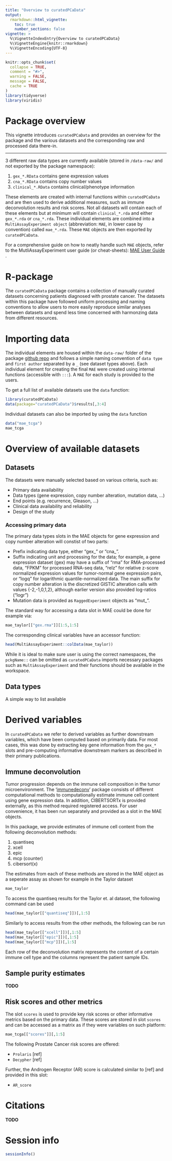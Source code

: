 ```yaml
---
title: "Overview to curatedPCaData"
output: 
  rmarkdown::html_vignette:
    toc: true
    number_sections: false
vignette: >
  %\VignetteIndexEntry{Overview to curatedPCaData}
  %\VignetteEngine{knitr::rmarkdown}
  %\VignetteEncoding{UTF-8}
---
```


```r
knitr::opts_chunk$set(
  collapse = TRUE,
  comment = "#>",
  warning = FALSE,
  message = FALSE,
  cache = TRUE
)
library(tidyverse)
library(viridis)
```
# Package overview

This vignette introduces `curatedPCaData` and provides an overview for the package and the various datasets and the corresponding raw and processed data there-in. 

***

3 different raw data types are currently available (stored in `/data-raw/` and not exported by the package namespace): 

1. `gex_*.RData` contains gene expression values
2. `cna_*.RData` contains copy number values
3. `clinical_*.RData` contains clinical/phenotype information
    
These elements are created with internal functions within `curatedPCaData` and are then used to derive additional measures, such as immune deconvolution results and risk scores. 
Not all datasets will contain each of these elements but at minimum will contain `clinical_*.rda` and either `gex_*.rda` or `cna_*.rda`.
These individual elements are combined into a `MultiAssayExperiment object` (abbreviation: `MAE`, in lower case by convention) called `mae_*.rda`. These `MAE` objects are then exported by `curatedPCaData`.

For a comprehensive guide on how to neatly handle such `MAE` objects, refer to the MutliAssayExperiment user guide (or cheat-sheets): [MAE User Guide](https://www.bioconductor.org/packages/devel/bioc/vignettes/MultiAssayExperiment/inst/doc/MultiAssayExperiment.html) .

# R-package

The `curatedPCaData` package contains a collection of manually curated datasets concerning patients diagnosed with prostate cancer. The datasets within this package have followed uniform processing and naming conventions to allow users to more easily reproduce similar analyses between datasets and spend less time concerned with harmonzing data from different resources. 

# Importing data

The individual elements are housed within the `data-raw/` folder of the package [github repo](https://github.com/Syksy/curatedPCaData) and follows a simple naming convention of `data type` and `first author` separated by a `_` (see dataset types above). 
Each individual element for creating the final `MAE` were created using internal functions (accessible with `:::`).
A `MAE` for each study is provided to the users. 

To get a full list of available datasets use the `data` function:
```r
library(curatedPCaData)
data(package="curatedPCaData")$results[,3:4]
```

Individual datasets can also be imported by using the `data` function

```r
data("mae_tcga")
mae_tcga
```

# Overview of available datasets

## Datasets

The datasets were manually selected based on various criteria, such as:

- Primary data availability
- Data types (gene expression, copy number alteration, mutation data, ...)
- End points (e.g. recurrence, Gleason, ...)
- Clinical data availability and reliability
- Design of the study

### Accessing primary data

The primary data types slots in the MAE objects for gene expression and copy number alteration will constist of two parts:

- Prefix indicating data type, either "gex_" or "cna_".
- Suffix indicating unit and processing for the data; for example, a gene expression dataset (gex) may have a suffix of "rma" for RMA-processed data, "FPKM" for processed RNA-seq data, "relz" for relative z-score normalized expression values for tumor-normal gene expression pairs, or "logq" for logarithmic quantile-normalized data. The main suffix for copy number alteration is the discretized GISTIC alteration calls with values {-2,-1,0,1,2}, although earlier version also provided log-ratios ("logr")
- Mutation data is provided as `RaggedExperiment` objects as "mut_".

The standard way for accessing a data slot in MAE could be done for example via:

```r
mae_taylor[["gex.rma"]][1:5,1:5]
```
The corresponding clinical variables have an accessor function:

```r
head(MultiAssayExperiment::colData(mae_taylor))
```

While it is ideal to make sure user is using the correct namespaces, the `pckgName::` can be omitted as `curatedPCaData` imports necessary packages such as `MultiAssayExperiment` and their functions should be available in the workspace.

## Data types

A simple way to list available 

# Derived variables

In `curatedPCaData` we refer to derived variables as further downstream variables, which have been computed based on primarily data. For most cases, this was done by extracting key gene information from the `gex_*` slots and pre-computing informative downstream markers as described in their primary publications.

## Immune deconvolution

Tumor progression depends on the immune cell composition in the tumor microenvironment. The '[immunedeconv](https://github.com/icbi-lab/immunedeconv)' package consists of different computational methods to computationally estimate immune cell content using gene expression data. In addition, CIBERTSORTx is provided externally, as this method required registered access. For user convenience, it has been run separately and provided as a slot in the MAE objects.

In this package, we provide estimates of immune cell content from the following deconvolution methods:

1. quantiseq
2. xcell
3. epic
4. mcp (counter)
5. cibersort(x)

The estimates from each of these methods are stored in the MAE object as a seperate assay as shown for example in the Taylor dataset
```r
mae_taylor
```

To access the quantiseq results for the Taylor et. al dataset, the following command can be used
```r
head(mae_taylor[["quantiseq"]])[,1:5]
```

Similarly to access results from the other methods, the following can be run
```r
head(mae_taylor[["xcell"]])[,1:5]
head(mae_taylor[["epic"]])[,1:5]
head(mae_taylor[["mcp"]])[,1:5]
```

Each row of the deconvolution matrix represents the content of a certain immune cell type and the columns represent the patient sample IDs.

## Sample purity estimates

__TODO__

## Risk scores and other metrics

The slot ```scores``` is used to provide key risk scores or other informative metrics based on the primary data. These scores are stored in slot ```scores``` and can be accessed as a matrix as if they were variables on such platform:

```r
mae_tcga[["scores"]][,1:5]
```

The following Prostate Cancer risk scores are offered:

- ```Prolaris``` [ref]
- ```Decypher``` [ref]

Further, the Androgen Receptor (AR) score is calculated similar to [ref] and provided in this slot:

- ```AR_score```

# Citations

__TODO__

# Session info

```r
sessionInfo()
```

